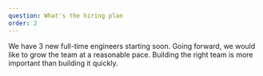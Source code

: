 ```yaml
---
question: What's the hiring plan
order: 2
---
```


We have 3 new full-time engineers starting soon. Going forward, we would like to
grow the team at a reasonable pace. Building the right team is more important
than building it quickly.
